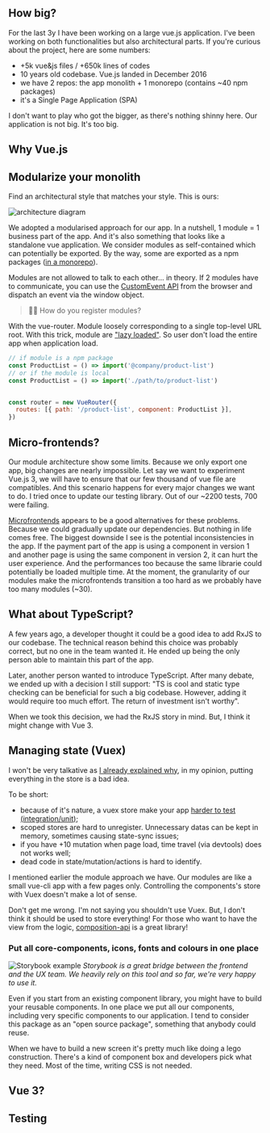 ## How big?

For the last 3y I have been working on a large vue.js application. I've been working on both functionalities but also architectural parts.
If you're curious about the project, here are some numbers:
* +5k vue&js files / +650k lines of codes
* 10 years old codebase. Vue.js landed in December 2016
* we have 2 repos: the app monolith + 1 monorepo (contains ~40 npm packages)
* it's a Single Page Application (SPA)

I don't want to play who got the bigger, as there's nothing shinny here. Our application is not big. It's too big.

## Why Vue.js

## 

## Modularize your monolith

Find an architectural style that matches your style. This is ours:

![architecture diagram](./diagram.jpg)


We adopted a modularised approach for our app. In a nutshell, 1 module = 1 business part of the app. And it's also something that looks like a standalone vue application. We consider modules as self-contained which can potentially be exported. By the way, some are exported as a npm packages ([in a monorepo](/monorepo-pros-and-cons)).

Modules are not allowed to talk to each other... in theory. If 2 modules have to communicate, you can use the [CustomEvent API](https://developer.mozilla.org/en-US/docs/Web/API/CustomEvent/CustomEvent) from the browser and dispatch an event via the window object.

> 🙋‍♀️ How do you register modules?

With the vue-router. Module loosely corresponding to a single top-level URL root. With this trick, module are ["lazy loaded"](https://router.vuejs.org/guide/advanced/lazy-loading.html). So user don't load the entire app when application load.

```js
// if module is a npm package
const ProductList = () => import('@company/product-list')
// or if the module is local
const ProductList = () => import('./path/to/product-list')


const router = new VueRouter({
  routes: [{ path: '/product-list', component: ProductList }],
})
```

## Micro-frontends?

Our module architecture show some limits. Because we only export one app, big changes are nearly impossible. 
Let say we want to experiment Vue.js 3, we will have to ensure that our few thousand of vue file are compatibles.
And this scenario happens for every major changes we want to do. I tried once to update our testing library. Out of our ~2200 tests, 700 were failing.

[Microfrontends](/3-tips-scaling-vue-application#tip-2-consider-micro-frontends) appears to be a good alternatives for these problems. Because we could gradually update our dependencies. But nothing in life comes free.
The biggest downside I see is the potential inconsistencies in the app. If the payment part of the app is using a component in version 1 and another page is using the same component in version 2, it can hurt the user experience. 
And the performances too because the same librarie could potentially be loaded multiple time.
At the moment, the granularity of our modules make the microfrontends transition a too hard as we probably have too many modules (~30).



## What about TypeScript?

A few years ago, a developer thought it could be a good idea to add RxJS to our codebase. The technical reason behind this choice was probably correct, but no one in the team wanted it. He ended up being the only person able to maintain this part of the app.

Later, another person wanted to introduce TypeScript. After many debate, we ended up with a decision I still support: "TS is cool and static type checking can be beneficial for such a big codebase. However, adding it would require too much effort. The return of investment isn't worthy".

When we took this decision, we had the RxJS story in mind. 
But, I think it might change with Vue 3.

## Managing state (Vuex)

I won't be very talkative as [I already explained why](/3-tips-scaling-vue-application#tip-3-be-kind-with-your-store-vuex), in my opinion,
putting everything in the store is a bad idea.

To be short:
* because of it's nature, a vuex store make your app [harder to test (integration/unit)](/vue-js-testing-library#testing-the-store-with-vuex);
* scoped stores are hard to unregister. Unnecessary datas can be kept in memory, sometimes causing state-sync issues;
* if you have +10 mutation when page load, time travel (via devtools) does not works well;
* dead code in state/mutation/actions is hard to identify.

I mentioned earlier the module approach we have. Our modules are like a small vue-cli app with a few pages only. Controlling the components's store with Vuex doesn't make a lot of sense.

Don't get me wrong. I'm not saying you shouldn't use Vuex. But, I don't think it should be used to store everything! 
For those who want to have the view from the logic, [composition-api](https://github.com/vuejs/composition-api) is a great library!

### Put all core-components, icons, fonts and colours in one place

![Storybook example](./storybook.png)
*Storybook is a great bridge between the frontend and the UX team. We heavily rely on this tool and so far, we're very happy to use it.*

Even if you start from an existing component library, you might have to build your reusable components.
In one place we put all our components, including very specific components to our application.
I tend to consider this package as an "open source package", something that anybody could reuse.

When we have to build a new screen it's pretty much like doing a lego construction. There's a kind of component box and developers pick what they need. Most of the time, writing CSS is not needed.

## Vue 3?


## Testing